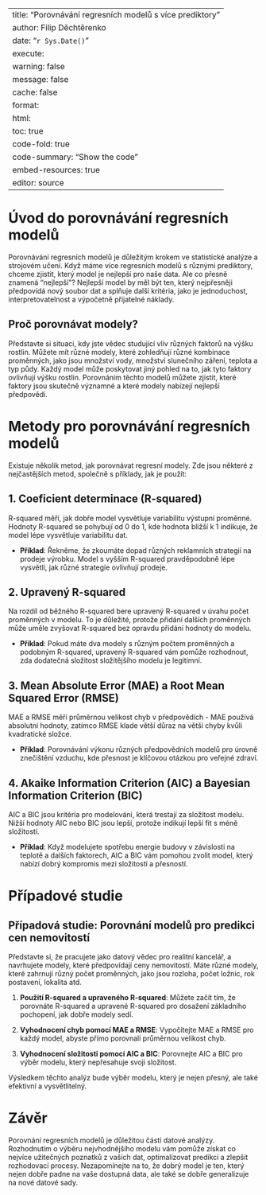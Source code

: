 
---
title: "Porovnávání regresních modelů s více prediktory"
author: Filip Děchtěrenko
date: "`r Sys.Date()`"
execute:
  warning: false
  message: false
  cache: false
format:
  html:
    toc: true
    code-fold: true
    code-summary: "Show the code"
    embed-resources: true
editor: source
---

# Úvod do porovnávání regresních modelů

Porovnávání regresních modelů je důležitým krokem ve statistické analýze a strojovém učení. Když máme více regresních modelů s různými prediktory, chceme zjistit, který model je nejlepší pro naše data. Ale co přesně znamená "nejlepší"? Nejlepší model by měl být ten, který nejpřesněji předpovídá nový soubor dat a splňuje další kritéria, jako je jednoduchost, interpretovatelnost a výpočetně přijatelné náklady.

## Proč porovnávat modely?

Představte si situaci, kdy jste vědec studující vliv různých faktorů na výšku rostlin. Můžete mít různé modely, které zohledňují různé kombinace proměnných, jako jsou množství vody, množství slunečního záření, teplota a typ půdy. Každý model může poskytovat jiný pohled na to, jak tyto faktory ovlivňují výšku rostlin. Porovnáním těchto modelů můžete zjistit, které faktory jsou skutečně významné a které modely nabízejí nejlepší předpovědi.

# Metody pro porovnávání regresních modelů

Existuje několik metod, jak porovnávat regresní modely. Zde jsou některé z nejčastějších metod, společně s příklady, jak je použít:

## 1. Coeficient determinace (R-squared)

R-squared měří, jak dobře model vysvětluje variabilitu výstupní proměnné. Hodnoty R-squared se pohybují od 0 do 1, kde hodnota bližší k 1 indikuje, že model lépe vysvětluje variabilitu dat.

- **Příklad**: Řekněme, že zkoumáte dopad různých reklamních strategií na prodeje výrobku. Model s vyšším R-squared pravděpodobně lépe vysvětlí, jak různé strategie ovlivňují prodeje.

## 2. Upravený R-squared

Na rozdíl od běžného R-squared bere upravený R-squared v úvahu počet proměnných v modelu. To je důležité, protože přidání dalších proměnných může uměle zvyšovat R-squared bez opravdu přidání hodnoty do modelu.

- **Příklad**: Pokud máte dva modely s různým počtem proměnných a podobným R-squared, upravený R-squared vám pomůže rozhodnout, zda dodatečná složitost složitějšího modelu je legitimní.

## 3. Mean Absolute Error (MAE) a Root Mean Squared Error (RMSE)

MAE a RMSE měří průměrnou velikost chyb v předpovědích - MAE používá absolutní hodnoty, zatímco RMSE klade větší důraz na větší chyby kvůli kvadratické složce.

- **Příklad**: Porovnávání výkonu různých předpovědních modelů pro úrovně znečištění vzduchu, kde přesnost je klíčovou otázkou pro veřejné zdraví.

## 4. Akaike Information Criterion (AIC) a Bayesian Information Criterion (BIC)

AIC a BIC jsou kritéria pro modelování, která trestají za složitost modelu. Nižší hodnoty AIC nebo BIC jsou lepší, protože indikují lepší fit s méně složitostí.

- **Příklad**: Když modelujete spotřebu energie budovy v závislosti na teplotě a dalších faktorech, AIC a BIC vám pomohou zvolit model, který nabízí dobrý kompromis mezi složitostí a přesností.

# Případové studie

## Případová studie: Porovnání modelů pro predikci cen nemovitostí

Představte si, že pracujete jako datový vědec pro realitní kancelář, a navrhujete modely, které předpovídají ceny nemovitostí. Máte různé modely, které zahrnují různý počet proměnných, jako jsou rozloha, počet ložnic, rok postavení, lokalita atd.

1. **Použití R-squared a upraveného R-squared**: Můžete začít tím, že porovnáte R-squared a upravené R-squared pro dosažení základního pochopení, jak dobře modely sedí.
  
2. **Vyhodnocení chyb pomocí MAE a RMSE**: Vypočítejte MAE a RMSE pro každý model, abyste přímo porovnali průměrnou velikost chyb.
  
3. **Vyhodnocení složitosti pomocí AIC a BIC**: Porovnejte AIC a BIC pro výběr modelu, který nepřesahuje svoji složitost.

Výsledkem těchto analýz bude výběr modelu, který je nejen přesný, ale také efektivní a vysvětlitelný. 

# Závěr

Porovnání regresních modelů je důležitou částí datové analýzy. Rozhodnutím o výběru nejvhodnějšího modelu vám pomůže získat co nejvíce užitečných poznatků z vašich dat, optimalizovat predikci a zlepšit rozhodovací procesy. Nezapomínejte na to, že dobrý model je ten, který nejen dobře padne na vaše dostupná data, ale také se dobře generalizuje na nové datové sady.


